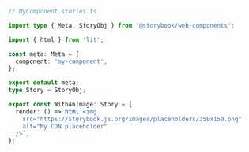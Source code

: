 ```ts
// MyComponent.stories.ts

import type { Meta, StoryObj } from '@storybook/web-components';

import { html } from 'lit';

const meta: Meta = {
  component: 'my-component',
};

export default meta;
type Story = StoryObj;

export const WithAnImage: Story = {
  render: () => html`<img
    src="https://storybook.js.org/images/placeholders/350x150.png"
    alt="My CDN placeholder"
  />`,
};
```
